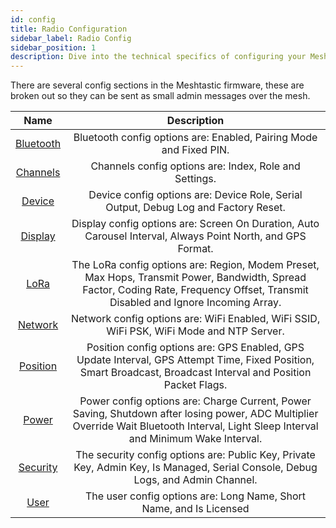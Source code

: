 ```yaml
---
id: config
title: Radio Configuration
sidebar_label: Radio Config
sidebar_position: 1
description: Dive into the technical specifics of configuring your Meshtastic radio settings, including frequency ranges, power limits, and channels for optimal communication.
---
```


There are several config sections in the Meshtastic firmware, these are broken out so they can be sent as small admin messages over the mesh.

|           Name           |                                                                                      Description                                                                                      |
| :----------------------: | :-----------------------------------------------------------------------------------------------------------------------------------------------------------------------------------: |
| [Bluetooth](./bluetooth) |                                                          Bluetooth config options are: Enabled, Pairing Mode and Fixed PIN.                                                           |
|  [Channels](./channels)  |                                                                Channels config options are: Index, Role and Settings.                                                                 |
|    [Device](./device)    |                                                  Device config options are: Device Role, Serial Output, Debug Log and Factory Reset.                                                  |
|   [Display](./display)   |                                      Display config options are: Screen On Duration, Auto Carousel Interval, Always Point North, and GPS Format.                                      |
|      [LoRa](./lora)      |  The LoRa config options are: Region, Modem Preset, Max Hops, Transmit Power, Bandwidth, Spread Factor, Coding Rate, Frequency Offset, Transmit Disabled and Ignore Incoming Array.   |
|   [Network](./network)   |                                               Network config options are: WiFi Enabled, WiFi SSID, WiFi PSK, WiFi Mode and NTP Server.                                                |
|  [Position](./position)  |            Position config options are: GPS Enabled, GPS Update Interval, GPS Attempt Time, Fixed Position, Smart Broadcast, Broadcast Interval and Position Packet Flags.            |
|     [Power](./power)     | Power config options are: Charge Current, Power Saving, Shutdown after losing power, ADC Multiplier Override Wait Bluetooth Interval, Light Sleep Interval and Minimum Wake Interval. |
|  [Security](./security)  |                            The security config options are: Public Key, Private Key, Admin Key, Is Managed, Serial Console, Debug Logs, and Admin Channel.                            |
|      [User](./user)      |                                                          The user config options are: Long Name, Short Name, and Is Licensed                                                          |
